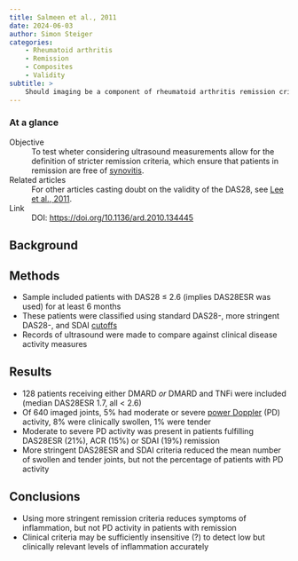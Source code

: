 ```yaml
---
title: Salmeen et al., 2011
date: 2024-06-03
author: Simon Steiger
categories:
    - Rheumatoid arthritis
    - Remission
    - Composites
    - Validity
subtitle: >
    Should imaging be a component of rheumatoid arthritis remission criteria? A comparison between traditional and modified composite remission scores and imaging assessments
---
```


::: {.callout-note}

### At a glance

Objective
: To test wheter considering ultrasound measurements allow for the definition of stricter remission criteria, which ensure that patients in remission are free of [synovitis](https://en.wikipedia.org/wiki/Synovitis).

Related articles
: For other articles casting doubt on the validity of the DAS28, see [Lee et al., 2011](../lee2011/index.qmd).

Link
: DOI: [https://doi.org/10.1136/ard.2010.134445](https://doi.org/10.1136/ard.2010.134445)

:::

## Background

## Methods

- Sample included patients with DAS28 $\leq$ 2.6 (implies DAS28ESR was used) for at least 6 months
- These patients were classified using standard DAS28-, more stringent DAS28-, and SDAI [cutoffs](../../epidemiology/cutoffs/index.qmd)
- Records of ultrasound were made to compare against clinical disease activity measures

## Results

- 128 patients receiving either DMARD _or_ DMARD and TNFi were included (median DAS28ESR 1.7, all < 2.6)
- Of 640 imaged joints, 5% had moderate or severe [power Doppler](https://en.wikipedia.org/wiki/Doppler_effect#Medical) (PD) activity, 8% were clinically swollen, 1% were tender
- Moderate to severe PD activity was present in patients fulfilling DAS28ESR (21%), ACR (15%) or SDAI (19%) remission
- More stringent DAS28ESR and SDAI criteria reduced the mean number of swollen and tender joints, but not the percentage of patients with PD activity

## Conclusions

- Using more stringent remission criteria reduces symptoms of inflammation, but not PD activity in patients with remission
- Clinical criteria may be sufficiently insensitive (?) to detect low but clinically relevant levels of inflammation accurately
